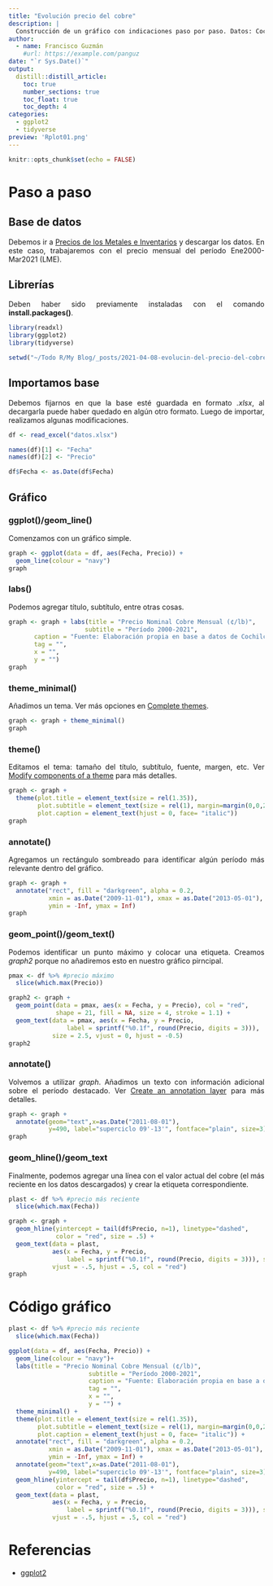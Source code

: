 ```yaml
---
title: "Evolución precio del cobre"
description: |
  Construcción de un gráfico con indicaciones paso por paso. Datos: Cochilco.
author:
  - name: Francisco Guzmán
    #url: https://example.com/panguz
date: "`r Sys.Date()`"
output: 
  distill::distill_article:
    toc: true
    number_sections: true
    toc_float: true
    toc_depth: 4
categories:
  - ggplot2
  - tidyverse
preview: 'Rplot01.png'
---
```


<style>
body {
text-align: justify}
</style>

```r
knitr::opts_chunk$set(echo = FALSE)
```

# Paso a paso

## Base de datos

Debemos ir a [Precios de los Metales e Inventarios
](https://boletin.cochilco.cl/estadisticas/grafico.asp?tipo_metal=1) y descargar los datos. En este caso, trabajaremos con el precio mensual del período Ene2000-Mar2021 (LME).

## Librerías
Deben haber sido previamente instaladas con el comando **install.packages()**.

```r
library(readxl)
library(ggplot2)
library(tidyverse)
```

```r
setwd("~/Todo R/My Blog/_posts/2021-04-08-evolucin-del-precio-del-cobre")
```

## Importamos base

Debemos fijarnos en que la base esté guardada en formato *.xlsx*, al decargarla puede haber quedado en algún otro formato. Luego de importar, realizamos algunas modificaciones.

```r
df <- read_excel("datos.xlsx")

names(df)[1] <- "Fecha"
names(df)[2] <- "Precio"

df$Fecha <- as.Date(df$Fecha)
```

## Gráfico

### ggplot()/geom_line()

Comenzamos con un gráfico simple.

```r
graph <- ggplot(data = df, aes(Fecha, Precio)) +
  geom_line(colour = "navy")
graph
```

### labs()

Podemos agregar título, subtítulo, entre otras cosas.

```r
graph <- graph + labs(title = "Precio Nominal Cobre Mensual (¢/lb)",
                     subtitle = "Período 2000-2021",
       caption = "Fuente: Elaboración propia en base a datos de Cochilco",
       tag = "",
       x = "",
       y = "")
graph
```

### theme_minimal()

Añadimos un tema. Ver más opciones en [Complete themes](https://ggplot2.tidyverse.org/reference/ggtheme.html).

```r
graph <- graph + theme_minimal()
graph
```

### theme()

Editamos el tema: tamaño del título, subtítulo, fuente, margen, etc. Ver [Modify components of a theme](https://ggplot2.tidyverse.org/reference/theme.html#examples) para más detalles.

```r
graph <- graph +
  theme(plot.title = element_text(size = rel(1.35)),
        plot.subtitle = element_text(size = rel(1), margin=margin(0,0,20,0)),
        plot.caption = element_text(hjust = 0, face= "italic"))
graph
```


### annotate()

Agregamos un rectángulo sombreado para identificar algún período más relevante dentro del gráfico.

```r
graph <- graph +
  annotate("rect", fill = "darkgreen", alpha = 0.2,
           xmin = as.Date("2009-11-01"), xmax = as.Date("2013-05-01"),
           ymin = -Inf, ymax = Inf)
graph
```


### geom_point()/geom_text()

Podemos identificar un punto máximo y colocar una etiqueta. Creamos *graph2* porque no añadiremos esto en nuestro gráfico pirncipal.

```r
pmax <- df %>% #precio máximo
  slice(which.max(Precio))

graph2 <- graph +
  geom_point(data = pmax, aes(x = Fecha, y = Precio), col = "red",
             shape = 21, fill = NA, size = 4, stroke = 1.1) +
  geom_text(data = pmax, aes(x = Fecha, y = Precio,
                label = sprintf("%0.1f", round(Precio, digits = 3))),
            size = 2.5, vjust = 0, hjust = -0.5)
graph2
```


### annotate()

Volvemos a utilizar *graph*. Añadimos un texto con información adicional sobre el período destacado. Ver [Create an annotation layer](https://ggplot2.tidyverse.org/reference/annotate.html) para más detalles.

```r
graph <- graph + 
  annotate(geom="text",x=as.Date("2011-08-01"),
           y=490, label="superciclo 09'-13'", fontface="plain", size=3)
graph
```

### geom_hline()/geom_text

Finalmente, podemos agregar una línea con el valor actual del cobre (el más reciente en los datos descargados) y crear la etiqueta correspondiente.

```r
plast <- df %>% #precio más reciente
  slice(which.max(Fecha))

graph <- graph +
  geom_hline(yintercept = tail(df$Precio, n=1), linetype="dashed",
             color = "red", size = .5) +
  geom_text(data = plast,
            aes(x = Fecha, y = Precio,
                label = sprintf("%0.1f", round(Precio, digits = 3))), size = 3,
            vjust = -.5, hjust = .5, col = "red")
graph
```

# Código gráfico

```r

plast <- df %>% #precio más reciente
  slice(which.max(Fecha))

ggplot(data = df, aes(Fecha, Precio)) +
  geom_line(colour = "navy")+ 
  labs(title = "Precio Nominal Cobre Mensual (¢/lb)",
                      subtitle = "Período 2000-2021",
                      caption = "Fuente: Elaboración propia en base a datos de Cochilco",
                      tag = "",
                      x = "",
                      y = "") + 
  theme_minimal() +
  theme(plot.title = element_text(size = rel(1.35)),
        plot.subtitle = element_text(size = rel(1), margin=margin(0,0,20,0)),
        plot.caption = element_text(hjust = 0, face= "italic")) +
  annotate("rect", fill = "darkgreen", alpha = 0.2,
           xmin = as.Date("2009-11-01"), xmax = as.Date("2013-05-01"),
           ymin = -Inf, ymax = Inf) +
  annotate(geom="text",x=as.Date("2011-08-01"),
           y=490, label="superciclo 09'-13'", fontface="plain", size=3) +
  geom_hline(yintercept = tail(df$Precio, n=1), linetype="dashed",
             color = "red", size = .5) +
  geom_text(data = plast,
            aes(x = Fecha, y = Precio,
                label = sprintf("%0.1f", round(Precio, digits = 3))), size = 3,
            vjust = -.5, hjust = .5, col = "red")
```

# Referencias

* [ggplot2](https://ggplot2.tidyverse.org/reference/index.html)
